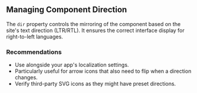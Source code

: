 ## Managing Component Direction

The `dir` property controls the mirroring of the component based on the site's text direction (LTR/RTL).
It ensures the correct interface display for right-to-left languages.

### Recommendations

- Use alongside your app's localization settings.
- Particularly useful for arrow icons that also need to flip when a direction changes.
- Verify third-party SVG icons as they might have preset directions.

